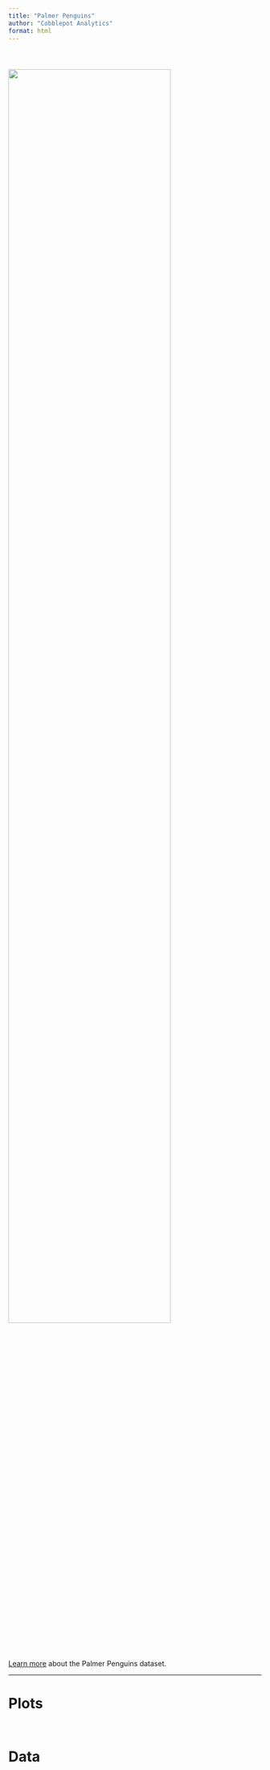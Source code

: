 ```yaml
--- 
title: "Palmer Penguins"
author: "Cobblepot Analytics"
format: html
---
```


```r

```

# {.sidebar}

![](profile.jpg){width="80%"}
---

```r

```

```r

```

[Learn more](https://pypi.org/project/palmerpenguins/) about the 
Palmer Penguins dataset.

---

# Plots

```r

``` 

```r

``` 

# Data

```r

``` 
